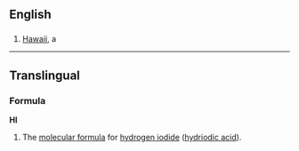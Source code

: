 ==English==

==={{Abbreviation}}===
#[[Hawaii]], a {{USstate}}

----

==Translingual==

===Formula===
'''HI'''
#The [[molecular formula]] for [[hydrogen iodide]] ([[hydriodic acid]]).